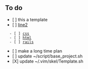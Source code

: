 
== To do ==
* [ ] this a template
* [ ] [[line2]]
   - [ ] [[css]]
   - [ ] [[html]]
   - [ ] [[rails]]
* [ ] make a long time plan
* [ ] update ~/script/base_project.sh
* [X] update ~/.vim/skel/Template.sh
